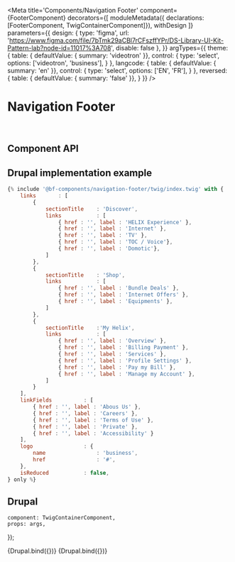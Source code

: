 

<Meta
    title='Components/Navigation Footer'
    component={FooterComponent}
    decorators={[
        moduleMetadata({ declarations: [FooterComponent, TwigContainerComponent]}),
        withDesign
    ]}
    parameters={{
        design: {
            type: 'figma',
            url: 'https://www.figma.com/file/7bTmk29aCBl7rCFszffYPr/DS-Library-UI-Kit-Pattern-lab?node-id=11017%3A708',
            disable: false
        },
    }}
    argTypes={{
        theme: {
            table: { defaultValue: { summary: 'videotron' }},
            control: {
                type: 'select',
                options: ['videotron', 'business'],
            }
        },
        langcode: {
            table: { defaultValue: { summary: 'en' }},
            control: {
                type: 'select',
                options: ['EN', 'FR'],
            }
        },
        reversed: {
            table: { defaultValue: { summary: 'false' }},
        }
    }}
/>


# Navigation Footer

<br/>



## Component API

<ArgsTable of={FooterComponent} />



## Drupal implementation example

```jsx
{% include '@bf-components/navigation-footer/twig/index.twig' with {
    links       : [
        {
            sectionTitle    : 'Discover',
            links           : [
                { href : '', label : 'HELIX Experience' },
                { href : '', label : 'Internet' },
                { href : '', label : 'TV' },
                { href : '', label : 'TOC / Voice'},
                { href : '', label : 'Domotic'},
            ]
        },
        {
            sectionTitle    : 'Shop',
            links           : [
                { href : '', label : 'Bundle Deals' },
                { href : '', label : 'Internet Offers' },
                { href : '', label : 'Equipments' },
            ]
        },
        {
            sectionTitle    :'My Helix',
            links           : [
                { href : '', label : 'Overview' },
                { href : '', label : 'Billing Payment' },
                { href : '', label : 'Services' },
                { href : '', label : 'Profile Settings' },
                { href : '', label : 'Pay my Bill' },
                { href : '', label : 'Manage my Account' },
            ]
        }
    ],
    linkFields          : [
        { href : '', label : 'Abous Us' },
        { href : '', label : 'Careers' },
        { href : '', label : 'Terms of Use' },
        { href : '', label : 'Private' },
        { href : '', label : 'Accessibility' }
    ],
    logo                : {
        name                : 'business',
        href                : '#',
    },
    isReduced           : false,
} only %}
```



## Drupal

    component: TwigContainerComponent,
    props: args,
});

<Canvas withSource='none'>
    <Story
        name='Drupal'
        args={{
            elementPath: 'components/navigation-footer/_doc/template.drupal',
            logo: {
                name: 'business',
                href: '/',
            },
            hasBackToTopLink : true,
            linkFields,
            links,
        }}
        height='500px'
    >
        {Drupal.bind({})}
    </Story>
</Canvas>


<Canvas withSource='none'>
    <Story
        name='Drupal - Reduced'
        args={{
            elementPath: 'components/navigation-footer/_doc/template.drupal',
            logo: {
                name: 'business',
                href: '/',
            },
            hasBackToTopLink: true,
            isReduced: true,
            linkFields,
            links,
        }}
        height='500px'
    >
        {Drupal.bind({})}
    </Story>
</Canvas>
